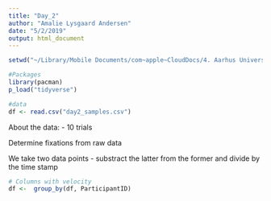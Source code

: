 ```yaml
---
title: "Day_2"
author: "Amalie Lysgaard Andersen"
date: "5/2/2019"
output: html_document
---
```


```r
setwd("~/Library/Mobile Documents/com~apple~CloudDocs/4. Aarhus Universitet/4. Semester/1. Computational Modelling/1. Eyetracking workshop/rfolder/callingET")

#Packages
library(pacman)
p_load("tidyverse")

#data
df <- read.csv("day2_samples.csv")
```

About the data:
- 10 trials


Determine fixations from raw data

We take two data points - substract the latter from the former and divide by the time stamp

```r
# Columns with velocity
df <-  group_by(df, ParticipantID)


```


